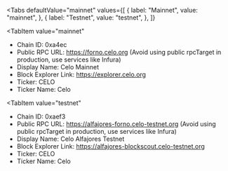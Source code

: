 
<Tabs
 defaultValue="mainnet"
  values={[
    { label: "Mainnet", value: "mainnet", },
    { label: "Testnet", value: "testnet", },
  ]}
>
<TabItem
  value="mainnet"
>

- Chain ID: 0xa4ec
- Public RPC URL: https://forno.celo.org (Avoid using public rpcTarget in production, use services
  like Infura)
- Display Name: Celo Mainnet
- Block Explorer Link: https://explorer.celo.org
- Ticker: CELO
- Ticker Name: Celo

</TabItem>

<TabItem
  value="testnet"
>

- Chain ID: 0xaef3
- Public RPC URL: https://alfajores-forno.celo-testnet.org (Avoid using public rpcTarget in
  production, use services like Infura)
- Display Name: Celo Alfajores Testnet
- Block Explorer Link: https://alfajores-blockscout.celo-testnet.org
- Ticker: CELO
- Ticker Name: Celo

</TabItem>
</Tabs>
